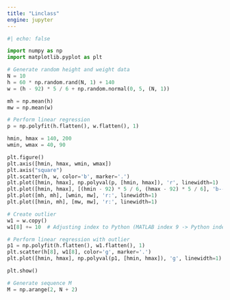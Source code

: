 ```yaml
---
title: "Linclass"
engine: jupyter
---
```


```python

#| echo: false

import numpy as np
import matplotlib.pyplot as plt

# Generate random height and weight data
N = 10
h = 60 * np.random.rand(N, 1) + 140
w = (h - 92) * 5 / 6 + np.random.normal(0, 5, (N, 1))

mh = np.mean(h)
mw = np.mean(w)

# Perform linear regression
p = np.polyfit(h.flatten(), w.flatten(), 1)

hmin, hmax = 140, 200
wmin, wmax = 40, 90

plt.figure()
plt.axis([hmin, hmax, wmin, wmax])
plt.axis("square")
plt.scatter(h, w, color='b', marker='.')
plt.plot([hmin, hmax], np.polyval(p, [hmin, hmax]), 'r', linewidth=1)
plt.plot([hmin, hmax], [(hmin - 92) * 5 / 6, (hmax - 92) * 5 / 6], 'b--')
plt.plot([mh, mh], [wmin, mw], 'r:', linewidth=1)
plt.plot([hmin, mh], [mw, mw], 'r:', linewidth=1)

# Create outlier
w1 = w.copy()
w1[8] += 10  # Adjusting index to Python (MATLAB index 9 -> Python index 8)

# Perform linear regression with outlier
p1 = np.polyfit(h.flatten(), w1.flatten(), 1)
plt.scatter(h[8], w1[8], color='g', marker='.')
plt.plot([hmin, hmax], np.polyval(p1, [hmin, hmax]), 'g', linewidth=1)

plt.show()

# Generate sequence M
M = np.arange(2, N + 2)


```